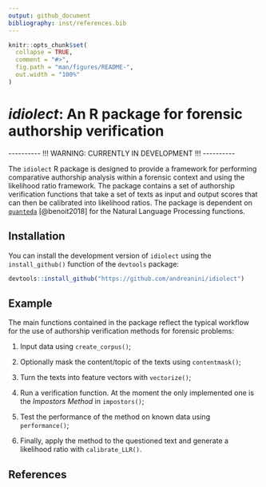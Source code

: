 ```yaml
---
output: github_document
bibliography: inst/references.bib
---
```


<!-- README.md is generated from README.Rmd. Please edit that file -->

```r
knitr::opts_chunk$set(
  collapse = TRUE,
  comment = "#>",
  fig.path = "man/figures/README-",
  out.width = "100%"
)
```

# *idiolect*: An R package for forensic authorship verification

<!-- badges: start -->

<!-- badges: end -->

\-\-\-\-\-\-\-\-\-- !!! WARNING: CURRENTLY IN DEVELOPMENT !!! \-\-\-\-\-\-\-\-\--

The `idiolect` R package is designed to provide a framework for performing comparative authorship analysis within a forensic context and using the likelihood ratio framework. The package contains a set of authorship verification functions that take a set of texts as input and output scores that can then be calibrated into likelihood ratios. The package is dependent on [`quanteda`](https://quanteda.io) [@benoit2018] for the Natural Language Processing functions.

## Installation

You can install the development version of `idiolect` using the `install_github()` function of the `devtools` package:

``` r
devtools::install_github("https://github.com/andreanini/idiolect")
```

## Example

The main functions contained in the package reflect the typical workflow for the use of authorship verification methods for forensic problems:

1.  Input data using `create_corpus()`;

2.  Optionally mask the content/topic of the texts using `contentmask()`;

3.  Turn the texts into feature vectors with `vectorize()`;

4.  Run a verification function. At the moment the only implemented one is the *Impostors Method* in `impostors()`;

5.  Test the performance of the method on known data using `performance()`;

6.  Finally, apply the method to the questioned text and generate a likelihood ratio with `calibrate_LLR()`.

## References
